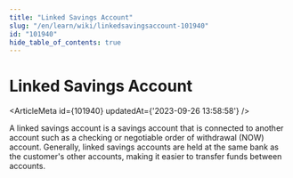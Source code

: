```yaml
---
title: "Linked Savings Account"
slug: "/en/learn/wiki/linkedsavingsaccount-101940"
id: "101940"
hide_table_of_contents: true
---
```



# Linked Savings Account

<ArticleMeta id={101940} updatedAt={'2023-09-26 13:58:58'} />
<div className='border-solid border-b border-t-0 my-4 border-[var(--ifm-color-gray-300)]' />

A linked savings account is a savings account that is connected to another account such as a checking or negotiable order of withdrawal (NOW) account. Generally, linked savings accounts are held at the same bank as the customer's other accounts, making it easier to transfer funds between accounts.
